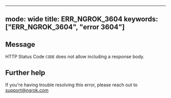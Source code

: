 
---
mode: wide
title: ERR_NGROK_3604
keywords: ["ERR_NGROK_3604", "error 3604"]
---

## Message
HTTP Status Code `CODE` does not allow including a response body.




## Further help
If you're having trouble resolving this error, please reach out to [support@ngrok.com](mailto:support@ngrok.com?subject=Help%20with%20ERR_NGROK_3604)

